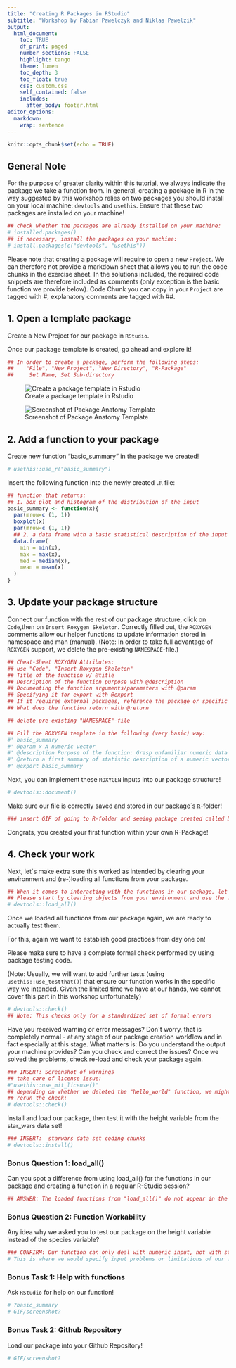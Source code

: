 ```yaml
---
title: "Creating R Packages in RStudio"
subtitle: "Workshop by Fabian Pawelczyk and Niklas Pawelzik"
output: 
  html_document:
    toc: TRUE
    df_print: paged
    number_sections: FALSE
    highlight: tango
    theme: lumen
    toc_depth: 3
    toc_float: true
    css: custom.css 
    self_contained: false
    includes:
      after_body: footer.html
editor_options: 
  markdown: 
    wrap: sentence
---
```


```r
knitr::opts_chunk$set(echo = TRUE)
```

## General Note

For the purpose of greater clarity within this tutorial, we always indicate the package we take a function from.
In general, creating a package in R in the way suggested by this workshop relies on two packages you should install on your local machine: `devtools` and `usethis`.
Ensure that these two packages are installed on your machine!

```r
## check whether the packages are already installed on your machine:
# installed.packages()
## if necessary, install the packages on your machine:
# install.packages(c("devtools", "usethis"))
```

Please note that creating a package will require to open a new `Project`.
We can therefore not provide a markdown sheet that allows you to run the code chunks in the exercise sheet.
In the solutions included, the required code snippets are therefore included as comments (only exception is the basic function we provide below).
Code Chunk you can copy in your `Project` are tagged with #, explanatory comments are tagged with ##.

## 1. Open a template package

Create a New Project for our package in `RStudio`.

Once our package template is created, go ahead and explore it!

```r
## In order to create a package, perform the following steps:
##    "File", "New Project", "New Directory", "R-Package"
##     Set Name, Set Sub-directory

```

![Create a package template in Rstudio](https://raw.githubusercontent.com/jthomasmock/pkg-building/master/images/rstudio-create-pkg.gif)

![Screenshot of Package Anatomy Template](https://raw.githubusercontent.com/jthomasmock/pkg-building/master/images/rstudio-create-pkg.gif)

## 2. Add a function to your package

Create new function "basic_summary" in the package we created!

```r
# usethis::use_r("basic_summary")
```

Insert the following function into the newly created `.R` file:

```r
## function that returns:
## 1. box plot and histogram of the distribution of the input
basic_summary <- function(x){
  par(mrow=c (1, 1))
  boxplot(x)
  par(mrow=c (1, 1))
  ## 2. a data frame with a basic statistical description of the input
  data.frame(
    min = min(x),
    max = max(x),
    med = median(x),
    mean = mean(x)
  )
}
```

## 3. Update your package structure

Connect our function with the rest of our package structure, click on `Code`,then on `Insert Roxygen Skeleton`.
Correctly filled out, the `ROXYGEN` comments allow our helper functions to update information stored in namespace and man (manual).
(Note: In order to take full advantage of `ROXYGEN` support, we delete the pre-existing `NAMESPACE`-file.)

```r
## Cheat-Sheet ROXYGEN Attributes:
## use "Code", "Insert Roxygen Skeleton"
## Title of the function w/ @title
## Description of the function purpose with @description
## Documenting the function arguments/parameters with @param
## Specifying it for export with @export
## If it requires external packages, reference the package or specific package functions with @import and @importFrom
## What does the function return with @return
```

```r
## delete pre-existing "NAMESPACE"-file

## Fill the ROXYGEN template in the following (very basic) way:
#' basic_summary
#' @param x A numeric vector
#' @description Purpose of the function: Grasp unfamiliar numeric data sets
#' @return a first summary of statistic description of a numeric vector
#' @export basic_summary
```

Next, you can implement these `ROXYGEN` inputs into our package structure!

```r
# devtools::document()
```

Make sure our file is correctly saved and stored in our package´s `R`-folder!

```r
### insert GIF of going to R-folder and seeing package created called basic_summary.R
```

Congrats, you created your first function within your own R-Package!

## 4. Check your work

Next, let´s make extra sure this worked as intended by clearing your environment and (re-)loading all functions from your package.

```r
## When it comes to interacting with the functions in our package, let´s establish good habits early on.
## Please start by clearing objects from your environment and use the following code load them again:
# devtools::load_all()
```

Once we loaded all functions from our package again, we are ready to actually test them.

For this, again we want to establish good practices from day one on!

Please make sure to have a complete formal check performed by using package testing code.

(Note: Usually, we will want to add further tests (using `usethis::use_testthat()`) that ensure our function works in the specific way we intended.
Given the limited time we have at our hands, we cannot cover this part in this workshop unfortunately)

```r
# devtools::check()
## Note: This checks only for a standardized set of formal errors
```

Have you received warning or error messages?
Don´t worry, that is completely normal - at any stage of our package creation workflow and in fact especially at this stage.
What matters is: Do you understand the output your machine provides?
Can you check and correct the issues?
Once we solved the problems, check re-load and check your package again.

```r
### INSERT: Screenshot of warnings
## take care of license issue:
#"usethis::use_mit_license()"
## depending on whether we deleted the "hello_world" function, we might get an error message
## rerun the check:
# devtools::check()
```

Install and load our package, then test it with the height variable from the star_wars data set!

```r
### INSERT:  starwars data set coding chunks
# devtools::install() 
```

### Bonus Question 1: load_all()

Can you spot a difference from using load_all() for the functions in our package and creating a function in a regular R-Studio session?

```r
## ANSWER: The loaded functions from "load_all()" do not appear in the global environment 
```

### Bonus Question 2: Function Workability

Any idea why we asked you to test our package on the height variable instead of the species variable?

```r
### CONFIRM: Our function can only deal with numeric input, not with strings. Different input will probably result in an error.
# This is where we would specify input problems or limitations of our function with test() functions to ease the pain during future use of our packages! 
```

### Bonus Task 1: Help with functions

Ask `RStudio` for help on our function!

```r
# ?basic_summary
# GIF/screenshot?
```

### Bonus Task 2: Github Repository

Load our package into your Github Repository!

```r
# GIF/screenshot?
```
